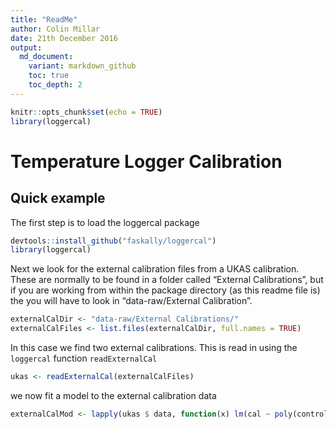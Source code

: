 ```yaml
---
title: "ReadMe"
author: Colin Millar
date: 21th December 2016
output:
  md_document:
    variant: markdown_github
    toc: true
    toc_depth: 2
---
```


```r
knitr::opts_chunk$set(echo = TRUE)
library(loggercal)
```

# Temperature Logger Calibration

## Quick example

The first step is to load the loggercal package

```r
devtools::install_github("faskally/loggercal")
library(loggercal)
```

Next we look for the external calibration files from a UKAS calibration.  These are normally to be
found in a folder called "External Calibrations", but if you are working from within the package directory
(as this readme file is) the you will have to look in "data-raw/External Calibration".

```r
externalCalDir <- "data-raw/External Calibrations/"
externalCalFiles <- list.files(externalCalDir, full.names = TRUE)
```

In this case we find two external calibrations.  This is read in using the `loggercal` function
`readExternalCal`

```r
ukas <- readExternalCal(externalCalFiles)
```

we now fit a model to the external calibration data

```r
externalCalMod <- lapply(ukas $ data, function(x) lm(cal ~ poly(control, 2), data = x[-1,]))
```




